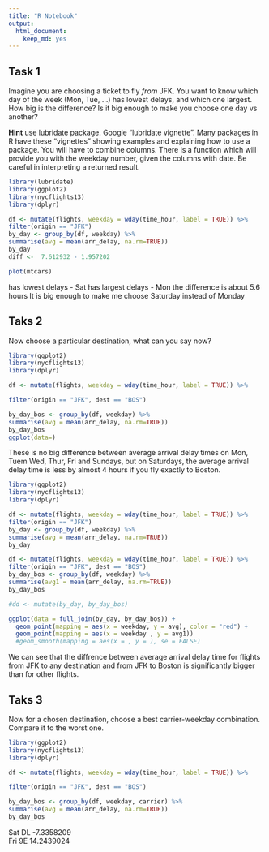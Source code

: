 ```yaml
---
title: "R Notebook"
output: 
  html_document: 
    keep_md: yes
---
```


## Task 1
Imagine you are choosing a ticket to fly _from_ JFK. You want to know which day of the week (Mon, Tue, ...) has lowest delays, and which one largest. How big is the difference? Is it big enough to make you choose one day vs another? 

__Hint__
use lubridate package. Google "lubridate vignette". Many packages in R have these "vignettes" showing examples and explaining how to use a package. You will have to combine columns. There is a function which will provide you with the weekday number, given the columns with date. Be careful in interpreting a returned result.

```r
library(lubridate)
library(ggplot2)
library(nycflights13)
library(dplyr)

df <- mutate(flights, weekday = wday(time_hour, label = TRUE)) %>%
filter(origin == "JFK")
by_day <- group_by(df, weekday) %>%
summarise(avg = mean(arr_delay, na.rm=TRUE))
by_day
diff <-  7.612932 - 1.957202

plot(mtcars)

```

has lowest delays - Sat
has largest delays - Mon
the difference is about 5.6 hours
It is big enough to make me choose Saturday instead of Monday

## Taks 2
Now choose a particular destination, what can you say now?
```r
library(ggplot2)
library(nycflights13)
library(dplyr)

df <- mutate(flights, weekday = wday(time_hour, label = TRUE)) %>%

filter(origin == "JFK", dest == "BOS")

by_day_bos <- group_by(df, weekday) %>%
summarise(avg = mean(arr_delay, na.rm=TRUE))
by_day_bos
ggplot(data=)
```

These is no big difference between average arrival delay times on Mon, Tuem Wed, Thur, Fri and Sundays, but on Saturdays, the average arrival delay time is less by almost 4 hours if you fly exactly to Boston.
```r
library(ggplot2)
library(nycflights13)
library(dplyr)

df <- mutate(flights, weekday = wday(time_hour, label = TRUE)) %>%
filter(origin == "JFK")
by_day <- group_by(df, weekday) %>%
summarise(avg = mean(arr_delay, na.rm=TRUE))
by_day

df <- mutate(flights, weekday = wday(time_hour, label = TRUE)) %>%
filter(origin == "JFK", dest == "BOS")
by_day_bos <- group_by(df, weekday) %>%
summarise(avg1 = mean(arr_delay, na.rm=TRUE))
by_day_bos

#dd <- mutate(by_day, by_day_bos)

ggplot(data = full_join(by_day, by_day_bos)) + 
  geom_point(mapping = aes(x = weekday, y = avg), color = "red") +
  geom_point(mapping = aes(x = weekday , y = avg1))
  #geom_smooth(mapping = aes(x = , y = ), se = FALSE)
```
We can see that the diffrence between average arrival delay time for flights from JFK to any destination and from JFK to Boston is significantly bigger than for other flights. 


## Taks 3
Now for a chosen destination, choose a best carrier-weekday combination. Compare it to the worst one.

```r
library(ggplot2)
library(nycflights13)
library(dplyr)

df <- mutate(flights, weekday = wday(time_hour, label = TRUE)) %>%

filter(origin == "JFK", dest == "BOS")

by_day_bos <- group_by(df, weekday, carrier) %>%
summarise(avg = mean(arr_delay, na.rm=TRUE)) 
by_day_bos
```
Sat	DL	-7.3358209	
Fri	9E	14.2439024	
